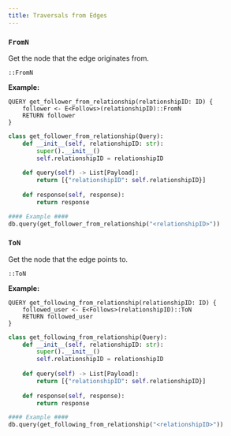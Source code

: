 ```yaml
---
title: Traversals from Edges
---
```

### `FromN`
Get the node that the edge originates from.

```text tab="Helix"
::FromN
```

**Example:**

```text tab="Helix"
QUERY get_follower_from_relationship(relationshipID: ID) {
    follower <- E<Follows>(relationshipID)::FromN
    RETURN follower
}
```

```py tab="Python"
class get_follower_from_relationship(Query):
    def __init__(self, relationshipID: str):
        super().__init__()
        self.relationshipID = relationshipID
    
    def query(self) -> List[Payload]:
        return [{"relationshipID": self.relationshipID}]
    
    def response(self, response):
        return response

#### Example ####
db.query(get_follower_from_relationship("<relationshipID>"))
```

### `ToN`
Get the node that the edge points to.

```text tab="Helix"
::ToN
```

**Example:**

```text tab="Helix"
QUERY get_following_from_relationship(relationshipID: ID) {
    followed_user <- E<Follows>(relationshipID)::ToN
    RETURN followed_user
}
```

```py tab="Python"
class get_following_from_relationship(Query):
    def __init__(self, relationshipID: str):
        super().__init__()
        self.relationshipID = relationshipID
    
    def query(self) -> List[Payload]:
        return [{"relationshipID": self.relationshipID}]
    
    def response(self, response):
        return response

#### Example ####
db.query(get_following_from_relationship("<relationshipID>"))
```
